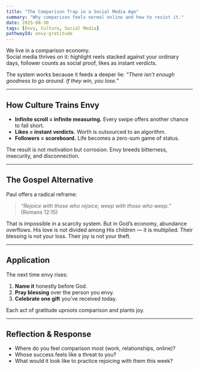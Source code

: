 ```yaml
---
title: "The Comparison Trap in a Social Media Age"
summary: "Why comparison feels normal online and how to resist it."
date: 2025-08-30
tags: [Envy, Culture, Social Media]
pathwayId: envy-gratitude
---
```



We live in a comparison economy.  
Social media thrives on it: highlight reels stacked against your ordinary days, follower counts as social proof, likes as instant verdicts.  

The system works because it feeds a deeper lie: *“There isn’t enough goodness to go around. If they win, you lose.”*  

---

## How Culture Trains Envy

- **Infinite scroll = infinite measuring.** Every swipe offers another chance to fall short.  
- **Likes = instant verdicts.** Worth is outsourced to an algorithm.  
- **Followers = scoreboard.** Life becomes a zero-sum game of status.  

The result is not motivation but corrosion. Envy breeds bitterness, insecurity, and disconnection.

---

## The Gospel Alternative

Paul offers a radical reframe:  
> *“Rejoice with those who rejoice, weep with those who weep.”* (Romans 12:15)  

That is impossible in a scarcity system. But in God’s economy, abundance overflows. His love is not divided among His children — it is multiplied. Their blessing is not your loss. Their joy is not your theft.  

---

## Application

The next time envy rises:  
1. **Name it** honestly before God.  
2. **Pray blessing** over the person you envy.  
3. **Celebrate one gift** you’ve received today.  

Each act of gratitude uproots comparison and plants joy.

---

## Reflection & Response

- Where do you feel comparison most (work, relationships, online)?  
- Whose success feels like a threat to you?  
- What would it look like to practice rejoicing with them this week?  
